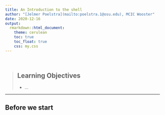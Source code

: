 ```yaml
---
title: An Introduction to the shell
author: "[Jelmer Poelstra](mailto:poelstra.1@osu.edu), MCIC Wooster"
date: 2020-12-16
output:
  rmarkdown::html_document:
    theme: cerulean
    toc: true
    toc_float: true
    css: my.css
---
```


<br>

> ## Learning Objectives
>
> * ...

------------

## Before we start

<br> <br>
